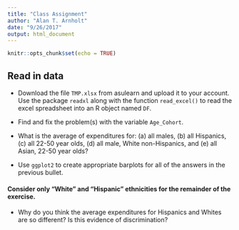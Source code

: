 ```yaml
---
title: "Class Assignment"
author: "Alan T. Arnholt"
date: "9/26/2017"
output: html_document
---
```


```r
knitr::opts_chunk$set(echo = TRUE)
```

## Read in data

* Download the file `TMP.xlsx` from asulearn and upload it to your account.  Use the package `readxl` along with the function `read_excel()` to read the excel spreadsheet into an R object named `DF`.

* Find and fix the problem(s) with the variable `Age_Cohort`.

*  What is the average of expenditures for: (a) all males, (b) all Hispanics, (c) all 22-50 year olds, (d) all male, White non-Hispanics, and (e) all Asian, 22-50 year olds? 

* Use `ggplot2` to create appropriate barplots for all of the answers in the previous bullet.

#### Consider only "White" and "Hispanic" ethnicities for the remainder of the exercise.

* Why do you think the average expenditures for Hispanics and Whites are so different?  Is this evidence of discrimination?

